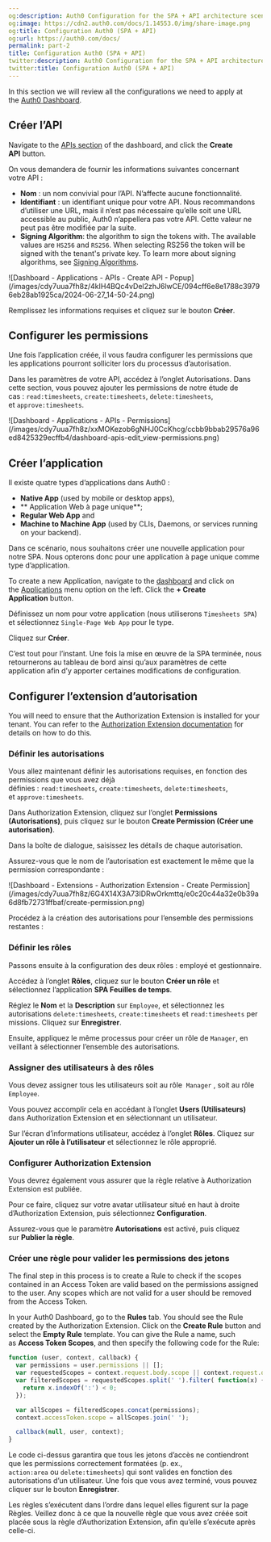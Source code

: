 ```yaml
---
og:description: Auth0 Configuration for the SPA + API architecture scenario
og:image: https://cdn2.auth0.com/docs/1.14553.0/img/share-image.png
og:title: Configuration Auth0 (SPA + API)
og:url: https://auth0.com/docs/
permalink: part-2
title: Configuration Auth0 (SPA + API)
twitter:description: Auth0 Configuration for the SPA + API architecture scenario
twitter:title: Configuration Auth0 (SPA + API)
---
```


In this section we will review all the configurations we need to apply at the [Auth0 Dashboard](https://manage.auth0.com/#).

## Créer l’API

Navigate to the [APIs section](https://manage.auth0.com/#/apis) of the dashboard, and click the **Create API** button.

On vous demandera de fournir les informations suivantes concernant votre API :

* **Nom** : un nom convivial pour l’API. N’affecte aucune fonctionnalité.
* **Identifiant** : un identifiant unique pour votre API. Nous recommandons d’utiliser une URL, mais il n’est pas nécessaire qu’elle soit une URL accessible au public, Auth0 n’appellera pas votre API. Cette valeur ne peut pas être modifiée par la suite.
* **<Tooltip tip="Signing Algorithm: Algorithm used to digitally sign tokens to ensure the token has not been tampered with." cta="View Glossary" href="/docs/glossary?term=Signing+Algorithm">Signing Algorithm</Tooltip>**: the algorithm to sign the tokens with. The available values are `HS256` and `RS256`. When selecting RS256 the token will be signed with the tenant's private key. To learn more about signing algorithms, see [Signing Algorithms](/docs/get-started/applications/signing-algorithms).

<Frame>![Dashboard - Applications - APIs - Create API - Popup](/images/cdy7uua7fh8z/4kIH4BQc4vDel2zhJ6lwCE/094cff6e8e1788c39796eb28ab1925ca/2024-06-27_14-50-24.png)</Frame>

Remplissez les informations requises et cliquez sur le bouton **Créer**.

## Configurer les permissions

Une fois l’application créée, il vous faudra configurer les permissions que les applications pourront solliciter lors du processus d’autorisation.

Dans les paramètres de votre API, accédez à l’onglet Autorisations. Dans cette section, vous pouvez ajouter les permissions de notre étude de cas : `read:timesheets`, `create:timesheets`, `delete:timesheets`, et `approve:timesheets`.

<Frame>![Dashboard - Applications - APIs - Permissions](/images/cdy7uua7fh8z/xxMOKezob6gNHJ0CcKhcg/ccbb9bbab29576a96ed8425329ecffb4/dashboard-apis-edit_view-permissions.png)</Frame>

## Créer l’application

Il existe quatre types d’applications dans Auth0 :

* **Native App** (used by mobile or desktop apps),
* ** Application Web à page unique**;
* **Regular Web App** and
* **Machine to Machine App** (used by CLIs, Daemons, or services running on your backend).

Dans ce scénario, nous souhaitons créer une nouvelle application pour notre SPA. Nous opterons donc pour une application à page unique comme type d’application.

To create a new Application, navigate to the [dashboard](https://manage.auth0.com/#) and click on the [Applications](https://manage.auth0.com/#/applications) menu option on the left. Click the **+ Create Application** button.

Définissez un nom pour votre application (nous utiliserons `Timesheets SPA`) et sélectionnez `Single-Page Web App` pour le type.

Cliquez sur **Créer**.

C’est tout pour l’instant. Une fois la mise en œuvre de la SPA terminée, nous retournerons au tableau de bord ainsi qu’aux paramètres de cette application afin d’y apporter certaines modifications de configuration.

## Configurer l’extension d’autorisation

You will need to ensure that the Authorization Extension is installed for your tenant. You can refer to the [Authorization Extension documentation](/docs/customize/extensions/authorization-extension) for details on how to do this.

### Définir les autorisations

Vous allez maintenant définir les autorisations requises, en fonction des permissions que vous avez déjà définies : `read:timesheets`, `create:timesheets`, `delete:timesheets`, et `approve:timesheets`.

Dans Authorization Extension, cliquez sur l’onglet **Permissions (Autorisations)**, puis cliquez sur le bouton **Create Permission (Créer une autorisation)**.

Dans la boîte de dialogue, saisissez les détails de chaque autorisation.

Assurez-vous que le nom de l’autorisation est exactement le même que la permission correspondante :

<Frame>![Dashboard - Extensions - Authorization Extension - Create Permission](/images/cdy7uua7fh8z/6G4X14X3A73IDRwOrkmttq/e0c20c44a32e0b39a6d8fb72731ffbaf/create-permission.png)</Frame>

Procédez à la création des autorisations pour l’ensemble des permissions restantes :

### Définir les rôles

Passons ensuite à la configuration des deux rôles : employé et gestionnaire.

Accédez à l’onglet **Rôles**, cliquez sur le bouton **Créer un rôle** et sélectionnez l’application **SPA Feuilles de temps**.

Réglez le **Nom** et la **Description** sur `Employee`, et sélectionnez les autorisations `delete:timesheets`, `create:timesheets` et `read:timesheets` permissions. Cliquez sur **Enregistrer**.

Ensuite, appliquez le même processus pour créer un rôle de `Manager`, en veillant à sélectionner l’ensemble des autorisations.

### Assigner des utilisateurs à des rôles

Vous devez assigner tous les utilisateurs soit au rôle  `Manager` , soit au rôle `Employee`.

Vous pouvez accomplir cela en accédant à l’onglet **Users (Utilisateurs)** dans Authorization Extension et en sélectionnant un utilisateur.

Sur l’écran d’informations utilisateur, accédez à l’onglet **Rôles**. Cliquez sur **Ajouter un rôle à l’utilisateur** et sélectionnez le rôle approprié.

### Configurer Authorization Extension

Vous devrez également vous assurer que la règle relative à Authorization Extension est publiée.

Pour ce faire, cliquez sur votre avatar utilisateur situé en haut à droite d’Authorization Extension, puis sélectionnez **Configuration**.

Assurez-vous que le paramètre **Autorisations** est activé, puis cliquez sur **Publier la règle**.

### Créer une règle pour valider les permissions des jetons

The final step in this process is to create a Rule to check if the scopes contained in an <Tooltip tip="Access Token: Authorization credential, in the form of an opaque string or JWT, used to access an API." cta="View Glossary" href="/docs/glossary?term=Access+Token">Access Token</Tooltip> are valid based on the permissions assigned to the user. Any scopes which are not valid for a user should be removed from the Access Token.

In your <Tooltip tip="Auth0 Dashboard: Auth0's main product to configure your services." cta="View Glossary" href="/docs/glossary?term=Auth0+Dashboard">Auth0 Dashboard</Tooltip>, go to the **Rules** tab. You should see the Rule created by the Authorization Extension. Click on the **Create Rule** button and select the **Empty Rule** template. You can give the Rule a name, such as **Access Token Scopes**, and then specify the following code for the Rule:

```javascript lines
function (user, context, callback) {
  var permissions = user.permissions || [];
  var requestedScopes = context.request.body.scope || context.request.query.scope;
  var filteredScopes = requestedScopes.split(' ').filter( function(x) {
    return x.indexOf(':') < 0;
  });

  var allScopes = filteredScopes.concat(permissions);
  context.accessToken.scope = allScopes.join(' ');

  callback(null, user, context);
}
```






Le code ci-dessus garantira que tous les jetons d’accès ne contiendront que les permissions correctement formatées (p. ex., `action:area` ou `delete:timesheets`) qui sont valides en fonction des autorisations d’un utilisateur. Une fois que vous avez terminé, vous pouvez cliquer sur le bouton **Enregistrer**.

Les règles s’exécutent dans l’ordre dans lequel elles figurent sur la page Règles. Veillez donc à ce que la nouvelle règle que vous avez créée soit placée sous la règle d’Authorization Extension, afin qu’elle s’exécute après celle-ci.